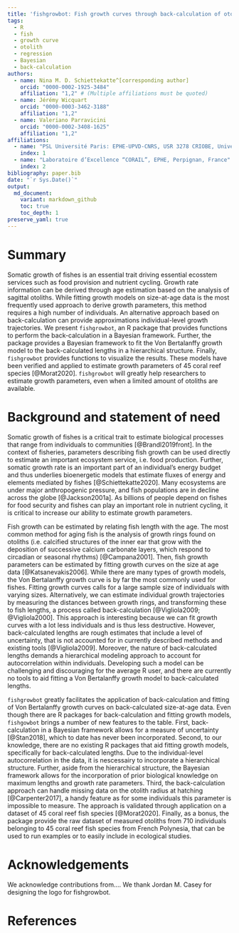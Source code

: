```yaml
---
title: 'fishgrowbot: Fish growth curves through back-calculation of otoliths rings in a Bayesian framework'
tags:
  - R
  - fish
  - growth curve
  - otolith
  - regression
  - Bayesian
  - back-calculation
authors:
  - name: Nina M. D. Schiettekatte^[corresponding author]
    orcid: "0000-0002-1925-3484"
    affiliation: "1,2" # (Multiple affiliations must be quoted)
  - name: Jérémy Wicquart
    orcid: "0000-0003-3462-3188"
    affiliation: "1,2"
  - name: Valeriano Parravicini
    orcid: "0000-0002-3408-1625"
    affiliation: "1,2"
affiliations:
  - name: "PSL Université Paris: EPHE-UPVD-CNRS, USR 3278 CRIOBE, Université de Perpignan, 52 Avenue Paul Alduy, 66860, Perpignan, Cedex, France"
    index: 1
  - name: "Laboratoire d’Excellence “CORAIL”, EPHE, Perpignan, France"
    index: 2
bibliography: paper.bib
date: "`r Sys.Date()`"
output:
  md_document:
    variant: markdown_github
    toc: true
    toc_depth: 1
preserve_yaml: true
---
```


# Summary

Somatic growth of fishes is an essential trait driving essential ecosstem services such as food provision and nutrient cycling. Growth rate information can be derived through age estimation based on the analysis of sagittal otoliths. While fitting growth models on size-at-age data is the most frequently used approach to derive growth parameters, this method requires a high number of individuals. An alternative approach based on back-calculation can provide approximations individual-level growth trajectories. We present `fishgrowbot`, an R package that provides functions to perform the back-calculation in a Bayesian framework. Further, the package provides a Bayesian framework to fit the Von Bertalanffy growth model to the back-calculated lengths in a hierarchical structure. Finally, `fishgrowbot` provides functions to visualize the results. These models have been verified and applied to estimate growth parameters of 45 coral reef species [@Morat2020]. `fishgrowbot` will greatly help researchers to estimate growth parameters, even when a limited amount of otoliths are available. 


# Background and statement of need

Somatic growth of fishes is a critical trait to estimate biological processes that range from individuals to communities [@Brandl2019front]. In the context of fisheries, parameters describing fish growth can be used directly to estimate an important ecosystem service, i.e. food production. Further, somatic growth rate is an important part of an individual's energy budget and thus underlies bioenergetic models that estimate fluxes of energy and elements mediated by fishes [@Schiettekatte2020]. Many ecosystems are under major anthropogenic pressure, and fish populations are in decline across the globe [@Jackson2001a]. As billions of people depend on fishes for food security and fishes can play an important role in nutrient cycling, it is critical to increase our ability to estimate growth parameters. 

Fish growth can be estimated by relating fish length with the age. The most common method for aging fish is the analysis of growth rings found on otoliths (i.e. calcified structures of the inner ear that grow with the deposition of successive calcium carbonate layers, which respond to circadian or seasonal rhythms) [@Campana2001]. Then, fish growth parameters can be estimated by fitting growth curves on the size at age data [@Katsanevakis2006]. While there are many types of growth models, the Von Bertalanffy growth curve is by far the most commonly used for fishes. Fitting growth curves calls for a large sample size of individuals with varying sizes. Alternatively, we can estimate individual growth trajectories by measuring the distances between growth rings, and transforming these to fish lengths, a process called back-calculation [@Vigliola2009; @Vigliola2000]. This approach is interesting because we can fit growth curves with a lot less individuals and is thus less destructive. However, back-calculated lengths are rough estimates that include a level of uncertainty, that is not accounted for in currently described methods and existing tools [@Vigliola2009]. Moreover, the nature of back-calculated lengths demands a hierarchical modeling approach to account for autocorrelation within individuals. Developing such a model can be challenging and discouraging for the average R user, and there are currently no tools to aid fitting a Von Bertalanffy growth model to back-calculated lengths. 

`fishgrowbot` greatly facilitates the application of back-calculation and fitting of Von Bertalanffy growth curves on back-calculated size-at-age data. Even though there are R packages for back-calculation and fitting growth models, `fishgowbot` brings a number of new features to the table. First, back-calculation in a Bayesian framework allows for a measure of uncertainty [@Stan2018], which to date has never been incorporated. Second, to our knowledge, there are no existing R packages that aid fitting growth models, specifically for back-calculated lengths. Due to the individual-level autocorrelation in the data, it is nescessairy to incorporate a hierarchical structure. Further, aside from the hierarchical structure, the Bayesian framework allows for the incorporation of prior biological knowledge on maximum lengths and growth rate parameters. Third, the back-calculation approach can handle missing data on the otolith radius at hatching [@Carpenter2017], a handy feature as for some individuals this parameter is impossible to measure. The approach is validated through application on a dataset of 45 coral reef fish species [@Morat2020]. Finally, as a bonus, the package provide the raw dataset of measured otoliths from 710 individuals belonging to 45 coral reef fish species from French Polynesia, that can be used to run examples or to easily include in ecological studies. 


# Acknowledgements

We acknowledge contributions from....
We thank Jordan M. Casey for designing the logo for fishgrowbot. 

# References
